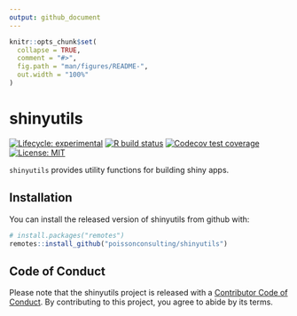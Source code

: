 ```yaml
---
output: github_document
---
```


<!-- README.md is generated from README.Rmd. Please edit that file -->

```r
knitr::opts_chunk$set(
  collapse = TRUE,
  comment = "#>",
  fig.path = "man/figures/README-",
  out.width = "100%"
)
```
# shinyutils

<!-- badges: start -->
[![Lifecycle: experimental](https://img.shields.io/badge/lifecycle-experimental-orange.svg)](https://lifecycle.r-lib.org/articles/stages.html#experimental)
[![R build status](https://github.com/poissonconsulting/shinyutils/workflows/R-CMD-check/badge.svg)](https://github.com/poissonconsulting/shinyutils/actions)
[![Codecov test coverage](https://codecov.io/gh/poissonconsulting/shinyutils/branch/master/graph/badge.svg)](https://codecov.io/gh/poissonconsulting/shinyutils?branch=master)
[![License: MIT](https://img.shields.io/badge/License-MIT-green.svg)](https://opensource.org/licenses/MIT)
<!-- badges: end -->

`shinyutils` provides utility functions for building shiny apps.

## Installation

You can install the released version of shinyutils from github with:

```r
# install.packages("remotes")
remotes::install_github("poissonconsulting/shinyutils")
```

## Code of Conduct

Please note that the shinyutils project is released with a [Contributor Code of Conduct](https://contributor-covenant.org/version/2/0/CODE_OF_CONDUCT.html). By contributing to this project, you agree to abide by its terms.
